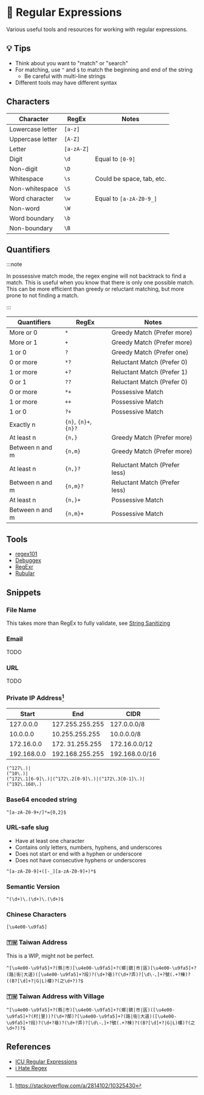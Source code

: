 # 🎰 Regular Expressions

Various useful tools and resources for working with regular expressions.

## 💡 Tips

- Think about you want to "match" or "search"
- For matching, use `^` and `$` to match the beginning and end of the string
  - Be careful with multi-line strings
- Different tools may have different syntax

## Characters

| Character        | RegEx      | Notes                     |
| ---------------- | ---------- | ------------------------- |
| Lowercase letter | `[a-z]`    |                           |
| Uppercase letter | `[A-Z]`    |                           |
| Letter           | `[a-zA-Z]` |                           |
| Digit            | `\d`       | Equal to `[0-9]`          |
| Non-digit        | `\D`       |                           |
| Whitespace       | `\s`       | Could be space, tab, etc. |
| Non-whitespace   | `\S`       |                           |
| Word character   | `\w`       | Equal to `[a-zA-Z0-9_]`   |
| Non-word         | `\W`       |                           |
| Word boundary    | `\b`       |                           |
| Non-boundary     | `\B`       |                           |

## Quantifiers

:::note

In possessive match mode, the regex engine will not backtrack to find a match. This is useful when you know that there is only one possible match. This can be more efficient than greedy or reluctant matching, but more prone to not finding a match.

:::

| Quantifiers     | RegEx                 | Notes                         |
| --------------- | --------------------- | ----------------------------- |
| More or 0       | `*`                   | Greedy Match (Prefer more)    |
| More or 1       | `+`                   | Greedy Match (Prefer more)    |
| 1 or 0          | `?`                   | Greedy Match (Prefer one)     |
| 0 or more       | `*?`                  | Reluctant Match (Prefer 0)    |
| 1 or more       | `+?`                  | Reluctant Match (Prefer 1)    |
| 0 or 1          | `??`                  | Reluctant Match (Prefer 0)    |
| 0 or more       | `*+`                  | Possessive Match              |
| 1 or more       | `++`                  | Possessive Match              |
| 1 or 0          | `?+`                  | Possessive Match              |
| Exactly n       | `{n}`, `{n}+`, `{n}?` |                               |
| At least n      | `{n,}`                | Greedy Match (Prefer more)    |
| Between n and m | `{n,m}`               | Greedy Match (Prefer more)    |
| At least n      | `{n,}?`               | Reluctant Match (Prefer less) |
| Between n and m | `{n,m}?`              | Reluctant Match (Prefer less) |
| At least n      | `{n,}+`               | Possessive Match              |
| Between n and m | `{n,m}+`              | Possessive Match              |

## Tools

- [regex101](https://regex101.com/)
- [Debuggex](https://www.debuggex.com/)
- [RegExr](https://regexr.com/)
- [Rubular](https://rubular.com/)

## Snippets

### File Name

This takes more than RegEx to fully validate, see [String Sanitizing](/string-sanitizing#file-name)

### Email

TODO

### URL

TODO

### Private IP Address[^1]

| Start       | End             | CIDR           |
| ----------- | --------------- | -------------- |
| 127.0.0.0   | 127.255.255.255 | 127.0.0.0/8    |
| 10.0.0.0    | 10.255.255.255  | 10.0.0.0/8     |
| 172.16.0.0  | 172. 31.255.255 | 172.16.0.0/12  |
| 192.168.0.0 | 192.168.255.255 | 192.168.0.0/16 |

```regex
(^127\.)|
(^10\.)|
(^172\.1[6-9]\.)|(^172\.2[0-9]\.)|(^172\.3[0-1]\.)|
(^192\.168\.)
```

[^1]: https://stackoverflow.com/a/2814102/10325430

### Base64 encoded string

```regex
^[a-zA-Z0-9+/]*={0,2}$
```

### URL-safe slug

- Have at least one character
- Contains only letters, numbers, hyphens, and underscores
- Does not start or end with a hyphen or underscore
- Does not have consecutive hyphens or underscores

```regex
^[a-zA-Z0-9]+([-_][a-zA-Z0-9]+)*$
```

### Semantic Version

```regex
^(\d+)\.(\d+)\.(\d+)$
```

### Chinese Characters

```regex
[\u4e00-\u9fa5]
```

### 🇹🇼 Taiwan Address

This is a WIP, might not be perfect.

```regex
^[\u4e00-\u9fa5]+?(縣|市)[\u4e00-\u9fa5]+?(鄉|鎮|市|區)[\u4e00-\u9fa5]+?(路|街|大道)([\u4e00-\u9fa5]+?段)?(\d+?巷)?(\d+?弄)?[\d\-、]+?號(.+?棟)?((B?[\d]+?|G|L)樓)?(之\d+?)?$
```

### 🇹🇼 Taiwan Address with Village

```regex
^[\u4e00-\u9fa5]+?(縣|市)[\u4e00-\u9fa5]+?(鄉|鎮|市|區)([\u4e00-\u9fa5]+?(村|里))?(\d+?鄰)?[\u4e00-\u9fa5]+?(路|街|大道)([\u4e00-\u9fa5]+?段)?(\d+?巷)?(\d+?弄)?[\d\-、]+?號(.+?棟)?((B?[\d]+?|G|L)樓)?(之\d+?)?$
```

## References

- [ICU Regular Expressions](https://unicode-org.github.io/icu/userguide/strings/regexp.html)
- [i Hate Regex](https://ihateregex.io/)
